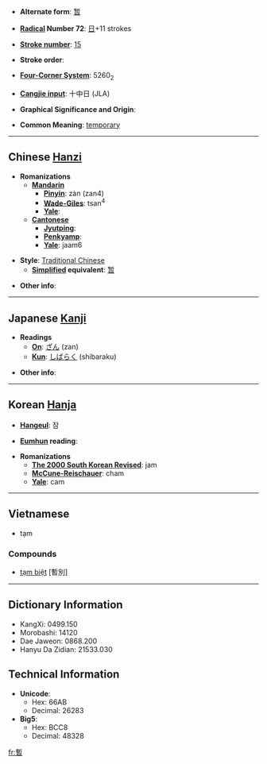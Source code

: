 * '''Alternate form''': [[暂]]

* '''[[Wiktionary:Chinese radical index| Radical]] Number 72''': [[Wiktionary:Chinese radical index 日|日]]+11 strokes

* '''[[Wiktionary:Chinese total strokes index|Stroke number]]''': [[Wiktionary:Chinese total strokes index 15|15]]

* '''Stroke order''': 

* '''[[Wiktionary:Chinese four corner index|Four-Corner System]]''': 5260<sub>2</sub>

* '''[[Wiktionary:Chinese Cangjie index|Cangjie input]]''': 十中日 (JLA)

* '''Graphical Significance and Origin''': 

* '''Common Meaning''': [[temporary]]

----

== Chinese [[Hanzi]] ==

* '''Romanizations'''
** '''[[Mandarin]]'''
*** '''[[Pinyin]]''': zàn (zan4)
*** '''[[Wade-Giles]]''': tsan<sup>4</sup>
*** '''[[Yale]]''': 
** '''[[Cantonese]]'''
*** '''[[Jyutping]]''':
*** '''[[Penkyamp]]''': 
*** '''[[Yale]]''': jaam6

* '''Style''': [[Traditional Chinese]] 
** '''[[Simplified Chinese|Simplified]] equivalent''': [[暂]]

* '''Other info''': 

----

== Japanese [[Kanji]] ==

* '''Readings'''
** '''[[On]]''': [[ざん]] (zan)
** '''[[Kun]]''': [[しばらく]] (shibaraku)

* '''Other info''':  

----

== Korean [[Hanja]] ==

* '''[[Hangeul]]''': 잠

* '''[[Eumhun]] reading''': 

* '''Romanizations'''
** '''[[The 2000 South Korean Revised Romanization|The 2000 South Korean Revised]]''': jam
** '''[[McCune-Reischauer]]''': cham
** '''[[Yale]]''': cam

----

==Vietnamese==

* tạm

===Compounds===
*[[tạm biệt]] [暫別]

----

== Dictionary Information ==

* KangXi: 0499.150
* Morobashi: 14120
* Dae Jaweon: 0868.200
* Hanyu Da Zidian: 21533.030

== Technical Information ==

* '''Unicode''':
** Hex: 66AB
** Decimal: 26283
* '''Big5''':
** Hex: BCC8
** Decimal: 48328

[[fr:暫]]